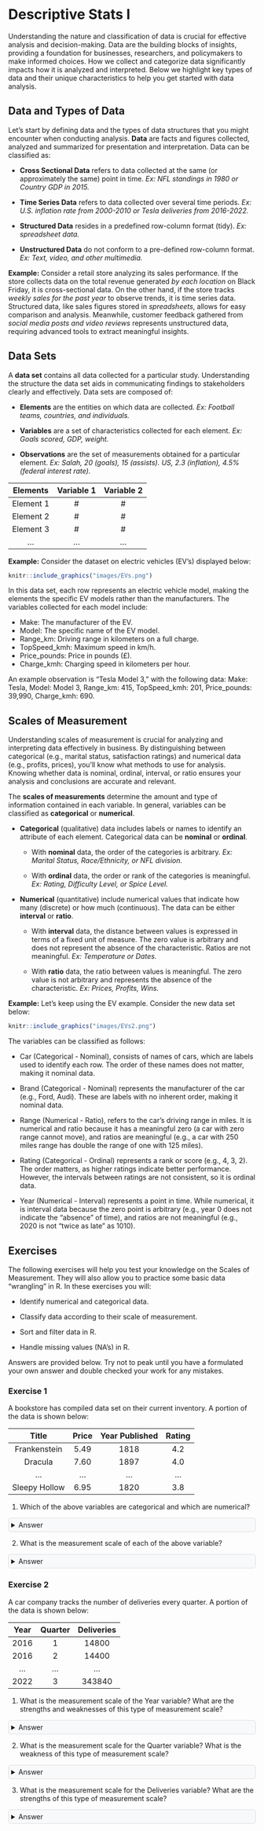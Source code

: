 ```{=html}
<style>
details {
  background-color: #F8F9FA;
  padding: 5px;
  border: 1px solid #ddd; /* Light border */
  border-radius: 5px; /* Rounded corners */
  margin: 10px 0; /* Spacing */
}

details summary {
  cursor: pointer; /* Pointer cursor for interactivity */
}
</style>
```

# Descriptive Stats I

Understanding the nature and classification of data is crucial for effective analysis and decision-making. Data are the building blocks of insights, providing a foundation for businesses, researchers, and policymakers to make informed choices. How we collect and categorize data significantly impacts how it is analyzed and interpreted. Below we highlight key types of data and their unique characteristics to help you get started with data analysis.

## Data and Types of Data

Let's start by defining data and the types of data structures that you might encounter when conducting analysis. **Data** are facts and figures collected, analyzed and summarized for presentation and interpretation. Data can be classified as:

-   **Cross Sectional Data** refers to data collected at the same (or approximately the same) point in time. *Ex: NFL standings in 1980 or Country GDP in 2015.*

-   **Time Series Data** refers to data collected over several time periods. *Ex: U.S. inflation rate from 2000-2010 or Tesla deliveries from 2016-2022.*

-   **Structured Data** resides in a predefined row-column format (tidy). *Ex: spreadsheet data.*

-   **Unstructured Data** do not conform to a pre-defined row-column format. *Ex: Text, video, and other multimedia.*

**Example:** Consider a retail store analyzing its sales performance. If the store collects data on the total revenue generated *by each location* on Black Friday, it is cross-sectional data. On the other hand, if the store tracks *weekly sales for the past year* to observe trends, it is time series data. Structured data, like sales figures stored in *spreadsheets*, allows for easy comparison and analysis. Meanwhile, customer feedback gathered from *social media posts and video reviews* represents unstructured data, requiring advanced tools to extract meaningful insights.

## Data Sets

A **data set** contains all data collected for a particular study. Understanding the structure the data set aids in communicating findings to stakeholders clearly and effectively. Data sets are composed of:

-   **Elements** are the entities on which data are collected. *Ex: Football teams, countries, and individuals.*

-   **Variables** are a set of characteristics collected for each element. *Ex: Goals scored, GDP, weight.*

-   **Observations** are the set of measurements obtained for a particular element. *Ex: Salah, 20 (goals), 15 (assists). US, 2.3 (inflation), 4.5% (federal interest rate).*

| Elements  | Variable 1 | Variable 2 |
|:---------:|:----------:|:----------:|
| Element 1 |     \#     |     \#     |
| Element 2 |     \#     |     \#     |
| Element 3 |     \#     |     \#     |
|    ...    |    ...     |    ...     |

**Example:** Consider the dataset on electric vehicles (EV's) displayed below:

```r
knitr::include_graphics("images/EVs.png")
```

In this data set, each row represents an electric vehicle model, making the elements the specific EV models rather than the manufacturers. The variables collected for each model include:

-   Make: The manufacturer of the EV.
-   Model: The specific name of the EV model.
-   Range_km: Driving range in kilometers on a full charge.
-   TopSpeed_kmh: Maximum speed in km/h.
-   Price_pounds: Price in pounds (£).
-   Charge_kmh: Charging speed in kilometers per hour.

An example observation is "Tesla Model 3," with the following data: Make: Tesla, Model: Model 3, Range_km: 415, TopSpeed_kmh: 201, Price_pounds: 39,990, Charge_kmh: 690.

## Scales of Measurement

Understanding scales of measurement is crucial for analyzing and interpreting data effectively in business. By distinguishing between categorical (e.g., marital status, satisfaction ratings) and numerical data (e.g., profits, prices), you’ll know what methods to use for analysis. Knowing whether data is nominal, ordinal, interval, or ratio ensures your analysis and conclusions are accurate and relevant.

The **scales of measurements** determine the amount and type of information contained in each variable. In general, variables can be classified as **categorical** or **numerical**.

-   **Categorical** (qualitative) data includes labels or names to identify an attribute of each element. Categorical data can be **nominal** or **ordinal**.

    -   With **nominal** data, the order of the categories is arbitrary. *Ex: Marital Status, Race/Ethnicity, or NFL division.*

    -   With **ordinal** data, the order or rank of the categories is meaningful. *Ex: Rating, Difficulty Level, or Spice Level.*

-   **Numerical** (quantitative) include numerical values that indicate how many (discrete) or how much (continuous). The data can be either **interval** or **ratio**.

    -   With **interval** data, the distance between values is expressed in terms of a fixed unit of measure. The zero value is arbitrary and does not represent the absence of the characteristic. Ratios are not meaningful. *Ex: Temperature or Dates.*

    -   With **ratio** data, the ratio between values is meaningful. The zero value is not arbitrary and represents the absence of the characteristic. *Ex: Prices, Profits, Wins.*

**Example:** Let's keep using the EV example. Consider the new data set below:

```r
knitr::include_graphics("images/EVs2.png")
```

The variables can be classified as follows: 

-  Car (Categorical - Nominal), consists of names of cars, which are labels used to identify each row. The order of these names does not matter, making it nominal data. 

-  Brand (Categorical - Nominal) represents the manufacturer of the car (e.g., Ford, Audi). These are labels with no inherent order, making it nominal data. 

-  Range (Numerical - Ratio), refers to the car's driving range in miles. It is numerical and ratio because it has a meaningful zero (a car with zero range cannot move), and ratios are meaningful (e.g., a car with 250 miles range has double the range of one with 125 miles). 

-  Rating (Categorical - Ordinal) represents a rank or score (e.g., 4, 3, 2). The order matters, as higher ratings indicate better performance. However, the intervals between ratings are not consistent, so it is ordinal data. 

-  Year (Numerical - Interval) represents a point in time. While numerical, it is interval data because the zero point is arbitrary (e.g., year 0 does not indicate the "absence" of time), and ratios are not meaningful (e.g., 2020 is not "twice as late" as 1010).

## Exercises

The following exercises will help you test your knowledge on the Scales of Measurement. They will also allow you to practice some basic data "wrangling" in R. In these exercises you will:

-   Identify numerical and categorical data.

-   Classify data according to their scale of measurement.

-   Sort and filter data in R.

-   Handle missing values (NA's) in R.

Answers are provided below. Try not to peak until you have a formulated your own answer and double checked your work for any mistakes.

### Exercise 1 {.unnumbered}

A bookstore has compiled data set on their current inventory. A portion of the data is shown below:

|     Title     | Price | Year Published | Rating |
|:-------------:|:-----:|:--------------:|:------:|
| Frankenstein  | 5.49  |      1818      |  4.2   |
|    Dracula    | 7.60  |      1897      |  4.0   |
|      ...      |  ...  |      ...       |  ...   |
| Sleepy Hollow | 6.95  |      1820      |  3.8   |

1.  Which of the above variables are categorical and which are numerical?

<details>

<summary>Answer</summary>

-   *The "Title" variable represents the names of books. Therefore, this is a categorical variable.*

-   *"Price" represents the cost of each book in a numeric format, making it a numerical variable.*

-   *"Year Published" indicates the publication year of each book. It is numerical.*

-   *If "Rating" represents a numerical score based on a continuous scale (e.g., average user ratings on a platform like Goodreads), it is numerical because arithmetic operations like averaging or comparing differences are meaningful.* *If "Rating" represents predefined categories (e.g., "Excellent," "Good," "Fair," "Poor") or is interpreted as ranks without meaningful differences between values, it would be categorical.*

</details>

2.  What is the measurement scale of each of the above variable?

<details>

<summary>Answer</summary>

-   *The measurement scale is nominal for "Title" since these are labels used to identify each book and do not have a numerical meaning or order.*

-   *If "Rating" represents a score (e.g., 4.2, 4.0) given to each book, it is numerical and could be considered interval data because the scale represents a meaningful difference, but it may not have an absolute zero or meaningful ratios (e.g., a book rated 4.0 is not "twice as good" as one rated 2.0).*

-   *"Price" is a measurable quantity with a meaningful zero (e.g., a book priced at \$0 means it is free), making it ratio data.*

-   *"Year" is interval data because the zero point is arbitrary (year 0 does not represent the absence of time) and differences between years are meaningful (e.g., 1897 - 1818 = 79 years).*

</details>

### Exercise 2 {.unnumbered}

A car company tracks the number of deliveries every quarter. A portion of the data is shown below:

| Year | Quarter | Deliveries |
|:----:|:-------:|:----------:|
| 2016 |    1    |   14800    |
| 2016 |    2    |   14400    |
| ...  |   ...   |    ...     |
| 2022 |    3    |   343840   |

1.  What is the measurement scale of the Year variable? What are the strengths and weaknesses of this type of measurement scale?

<details>

<summary>Answer</summary>

*The variable Year is measured on the interval scale because the observations can be ranked, categorized and measured when using this kind of scale. However, there is no true zero point so we cannot calculate meaningful ratios between years.*

</details>

2.  What is the measurement scale for the Quarter variable? What is the weakness of this type of measurement scale?

<details>

<summary>Answer</summary>

*The variable Quarter is measured on the ordinal scale, even though it contains numbers. It is the least sophisticated level of measurement because if we are presented with nominal data, all we can do is categorize or group the data.*

</details>

3.  What is the measurement scale for the Deliveries variable? What are the strengths of this type of measurement scale?

<details>

<summary>Answer</summary>

*The variable Deliveries is measured on the ratio scale. It is the strongest level of measurement because it allows us to categorize and rank the data as well as find meaningful differences between observations. Also, with a true zero point, we can interpret the ratios between observations.*

</details>
